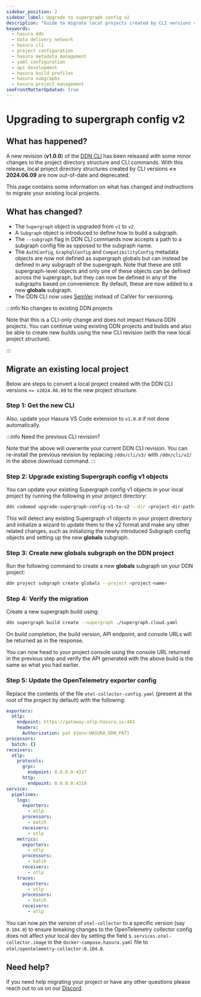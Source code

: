 ```yaml
---
sidebar_position: 2
sidebar_label: Upgrade to supergraph config v2
description: "Guide to migrate local projects created by CLI versions <= 2024.06.09"
keywords:
  - hasura ddn
  - data delivery network
  - hasura cli
  - project configuration
  - hasura metadata management
  - yaml configuration
  - api development
  - hasura build profiles
  - hasura subgraphs
  - hasura project management
seoFrontMatterUpdated: true
---
```



# Upgrading to supergraph config v2

## What has happened?

A new revision (**v1.0.0**) of the [DDN CLI](/cli/installation.mdx) has been released with some minor changes to the
project directory structure and CLI commands. With this release, local project directory structures created by CLI
versions **\<= 2024.06.09** are now out-of-date and deprecated.

This page contains some information on what has changed and instructions to migrate your existing local projects.

## What has changed?

- The `Supergraph` object is upgraded from `v1` to `v2`.
- A `Subgraph` object is introduced to define how to build a subgraph.
- The `--subgraph` flag in DDN CLI commands now accepts a path to a subgraph config file as opposed to the subgraph name.
- The `AuthConfig`, `GraphqlConfig` and `CompatibilityConfig` metadata objects are now not defined as supergraph globals
  but can instead be defined in any subgraph of the supergraph. Note that these are still supergraph-level objects and
  only one of these objects can be defined across the supergraph, but they can now be defined in any of the subgraphs
  based on convenience. By default, these are now added to a new **globals** subgraph.
- The DDN CLI now uses [SemVer](https://semver.org/) instead of CalVer for versioning.

:::info No changes to existing DDN projects

Note that this is a CLI-only change and does not impact Hasura DDN projects. You can continue using existing DDN projects
and builds and also be able to create new builds using the new CLI revision (with the new local project structure).

:::


## Migrate an existing local project

Below are steps to convert a local project created with the DDN CLI versions `<= v2024.06.09` to the new project
structure.

### Step 1: Get the new CLI

<InstallTheCli />

Also, update your Hasura VS Code extension to `v1.0.0` if not done automatically.

:::info Need the previous CLI revision?

Note that the above will overwrite your current DDN CLI revision. You can re-install the previous revision by replacing
`/ddn/cli/v3/` with `/ddn/cli/v2/` in the above download command.
:::

### Step 2: Upgrade existing Supergraph config v1 objects

You can update your existing Supergraph config v1 objects in your local project by running the following in your
project directory:

```bash
ddn codemod upgrade-supergraph-config-v1-to-v2 --dir <project-dir-path>
```

This will detect any existing Supergraph v1 objects in your project directory and initialize a wizard to update them
to the v2 format and make any other related changes, such as initializing the newly introduced Subgraph config objects
and setting up the new **globals** subgraph.

### Step 3: Create new **globals** subgraph on the DDN project

Run the following command to create a new **globals** subgraph on your DDN project:

```bash
ddn project subgraph create globals --project <project-name>
```

### Step 4: Verify the migration

Create a new supergraph build using:

```bash
ddn supergraph build create --supergraph ./supergraph.cloud.yaml
```

On build completion, the build version, API endpoint, and console URLs will be returned as in the response.

You can now head to your project console using the console URL returned in the previous step and verify the API
generated with the above build is the same as what you had earlier.

### Step 5: Update the OpenTelemetry exporter config

Replace the contents of the file `otel-collector-config.yaml` (present at the root of the project by default) with the following:

```yaml
exporters:
  otlp:
    endpoint: https://gateway.otlp.hasura.io:443
    headers:
      Authorization: pat ${env:HASURA_DDN_PAT}
processors:
  batch: {}
receivers:
  otlp:
    protocols:
      grpc:
        endpoint: 0.0.0.0:4317
      http:
        endpoint: 0.0.0.0:4318
service:
  pipelines:
    logs:
      exporters:
        - otlp
      processors:
        - batch
      receivers:
        - otlp
    metrics:
      exporters:
        - otlp
      processors:
        - batch
      receivers:
        - otlp
    traces:
      exporters:
        - otlp
      processors:
        - batch
      receivers:
        - otlp
```
You can now pin the version of `otel-collector` to a specific version (say `0.104.0`) to ensure breaking changes to the 
OpenTelemetry collector config does not affect your local dev by setting the field 
`$.services.otel-collector.image` in the `docker-compose.hasura.yaml` file to `otel/opentelemetry-collector:0.104.0`.


## Need help?

If you need help migrating your project or have any other questions please reach out to us on
our [Discord](https://hasura.io/discord).


